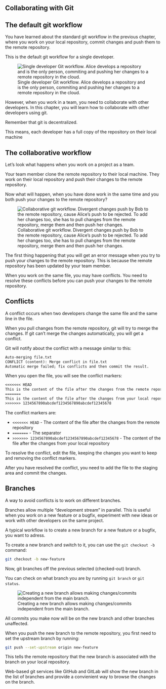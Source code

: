 ## Collaborating with Git

## The default git workflow




You have learned about the standard git workflow in the previous chapter, where you work on your local repository, commit changes and push them to the remote repository.

This is the default git workflow for a single developer. 

![Single developer Git workflow. Alice develops a repository and is the only person, commiting and pushing her changes to a remote repository in the cloud. ](../images/git-collab-simple-1.png)

However, when you work in a team, you need to collaborate with other developers. In this chapter, you will learn how to collaborate with other developers using git.

::: {.callout-note}
Remember that git is decentralized. 

This means, each developer has a full copy of the repository on their local machine
:::

## The collaborative workflow

Let's look what happens when you work on a project as a team. 

Your team member clone the remote repository to their local machine. They work on their local repository and push their changes to the remote repository.

Now what will happen, when you have done work in the same time and you both push your changes to the remote repository?

![Collaborative git workflow. Divergent changes push by Bob to the remote repository, cause Alice's push to be rejected. To add her changes too, she has to pull changes from the remote repository, merge them and then push her changes.](../images/git-collab-simple-2.png)

The first thing happening that you will get an error message when you try to push your changes to the remote repository. This is because the remote repository has been updated by your team member.


When you work on the same file, you may have conflicts. You need to resolve these conflicts before you can push your changes to the remote repository.


## Conflicts

A conflict occurs when two developers change the same file and the same line in the file. 

When you pull changes from the remote repository, git will try to merge the changes. If git can't merge the changes automatically, you will get a conflict.

Git will notify about the conflict with a message similar to this:

```txt
Auto-merging file.txt
CONFLICT (content): Merge conflict in file.txt
Automatic merge failed; fix conflicts and then commit the result.
```

When you open the file, you will see the conflict markers:

```txt
<<<<<<< HEAD
This is the content of the file after the changes from the remote repository
=======
This is the content of the file after the changes from your local repository
>>>>>>> 1234567890abcdef1234567890abcdef12345678
```

The conflict markers are:

- `<<<<<<< HEAD` - The content of the file after the changes from the remote repository
- `=======` - The separator
- `>>>>>>> 1234567890abcdef1234567890abcdef12345678` - The content of the file after the changes from your local repository

To resolve the conflict, edit the file, keeping the changes you want to keep and removing the conflict markers.

After you have resolved the conflict, you need to add the file to the staging area and commit the changes.


## Branches

A way to avoid conflicts is to work on different branches.

Branches allow multiple "development stream" in parallel. This is useful when you work on a new feature or a bugfix, experiment with new ideas 
or work with other developers on the same project.

A typical workflow is to create a new branch for a new feature or a bugfix, you want to adress. 

To create a new branch and switch to it, you can use the `git checkout -b` command:

```bash
git checkout -b new-feature
```

Now, git branches off the previous selected (checked-out) branch.

You can check on what branch you are by running `git branch` or `git status`. 


![Creating a new branch allows making changes/commits independent from the main branch. ](../images/git-branches-simple.png)

All commits you make now will be on the new branch and other branches unaffected. 

When you push the new branch to the remote repository, you first need to set the upstream branch by running:

```bash
git push --set-upstream origin new-feature
```

This tells the remote repository that the new branch is associated with the branch on your local repository.

Web-based git services like GitHub and GitLab will show the new branch in the list of branches and provide a
convienient way to browse the changes on the branch.


